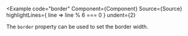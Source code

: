
<Example
  code="border"
  Component={Component}
  Source={Source}
  highlightLines={ line => line % 6 === 0 }
  undent={2}
>
  The `border` property can be used to set the border width.
</Example>

